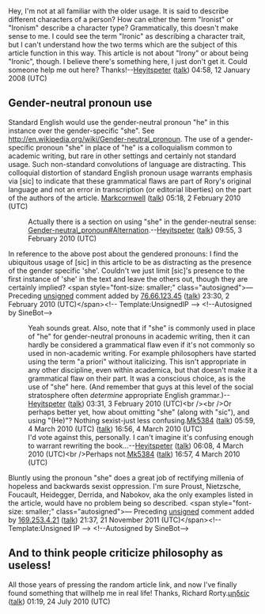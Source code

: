 <article id="12600387" title=Talk:Ironism>
	<talkpage id="12600387" title="Talk:Ironism">
{{philosophy|class=stub|importance=}}


Hey, I'm not at all familiar with the older usage. It is said to describe different characters of a person? How can either the term &quot;Ironist&quot; or &quot;Ironism&quot; describe a character type? Grammatically, this doesn't make sense to me. I could see the term &quot;Ironic&quot; as describing a character trait, but I can't understand how the two terms which are the subject of this article function in this way. This article is not about &quot;Irony&quot; or about being &quot;Ironic&quot;, though. I believe there's something here, I just don't get it. Could someone help me out here? Thanks!--[[User:Heyitspeter|Heyitspeter]] ([[User talk:Heyitspeter|talk]]) 04:58, 12 January 2008 (UTC)

==Gender-neutral pronoun use==

Standard English would use the gender-neutral pronoun &quot;he&quot; in this instance over the gender-specific &quot;she&quot;.  See http://en.wikipedia.org/wiki/Gender-neutral_pronoun.  The use of a gender-specific pronoun &quot;she&quot; in place of &quot;he&quot; is a colloquialism common to academic writing, but rare in other settings and certainly not standard usage.  Such non-standard convolutions of language are distracting.  This colloquial distortion of standard English pronoun usage warrants emphasis via [sic] to indicate that these grammatical flaws are part of Rory's original language and not an error in transcription (or editorial liberties) on the part of the authors of the article.  [[User:Markcornwell|Markcornwell]] ([[User talk:Markcornwell|talk]]) 05:18, 2 February 2010 (UTC)
:Actually there is a section on using &quot;she&quot; in the gender-neutral sense: [[Gender-neutral_pronoun#Alternation]].--[[User:Heyitspeter|Heyitspeter]] ([[User talk:Heyitspeter|talk]]) 09:55, 3 February 2010 (UTC)
In reference to the above post about the gendered pronouns: I find the ubiquitous usage of [sic] in this article to be as distracting as the presence of the gender specific 'she'. Couldn't we just limit [sic]'s presence to the first instance of 'she' in the text and leave the others out, though they are certainly implied?  &lt;span style=&quot;font-size: smaller;&quot; class=&quot;autosigned&quot;&gt;—Preceding [[Wikipedia:Signatures|unsigned]] comment added by [[Special:Contributions/76.66.123.45|76.66.123.45]] ([[User talk:76.66.123.45|talk]]) 23:30, 2 February 2010 (UTC)&lt;/span&gt;&lt;!-- Template:UnsignedIP --&gt; &lt;!--Autosigned by SineBot--&gt;
:Yeah sounds great. Also, note that if &quot;she&quot; is commonly used in place of &quot;he&quot; for gender-neutral pronouns in academic writing, then it can hardly be considered a grammatical flaw even if it's not commonly so used in non-academic writing. For example philosophers have started using the term &quot;a priori&quot; without italicizing. This isn't appropriate in any other discipline, even within academica, but that doesn't make it a grammatical flaw on their part. It was a conscious choice, as is the use of &quot;she&quot; here. (And remember that guys at this level of the social stratosphere often ''determine'' appropriate English grammar.)--[[User:Heyitspeter|Heyitspeter]] ([[User talk:Heyitspeter|talk]]) 03:31, 3 February 2010 (UTC)&lt;br /&gt;&lt;br /&gt;Or perhaps better yet, how about omitting &quot;she&quot; (along with &quot;sic&quot;), and using &quot;(He)&quot;? Nothing sexist-just less confusing.[[User:Mk5384|Mk5384]] ([[User talk:Mk5384|talk]]) 05:59, 4 March 2010 (UTC) ([[User talk:Mk5384|talk]]) 16:56, 4 March 2010 (UTC)
:I'd vote against this, personally. I can't imagine it's confusing enough to warrant rewriting the book...--[[User:Heyitspeter|Heyitspeter]] ([[User talk:Heyitspeter|talk]]) 06:08, 4 March 2010 (UTC)&lt;br /&gt;Perhaps not.[[User:Mk5384|Mk5384]] ([[User talk:Mk5384|talk]]) 16:57, 4 March 2010 (UTC)

Bluntly using the pronoun &quot;she&quot; does a great job of rectifying millenia of hopeless and backwards sexist oppression. I'm sure Proust, Nietzsche, Foucault, Heidegger, Derrida, and Nabokov, aka the only examples listed in the article, would have no problem being so described.  &lt;span style=&quot;font-size: smaller;&quot; class=&quot;autosigned&quot;&gt;— Preceding [[Wikipedia:Signatures|unsigned]] comment added by [[Special:Contributions/169.253.4.21|169.253.4.21]] ([[User talk:169.253.4.21|talk]]) 21:37, 21 November 2011 (UTC)&lt;/span&gt;&lt;!-- Template:Unsigned IP --&gt; &lt;!--Autosigned by SineBot--&gt;

== And to think people criticize philosophy as useless! ==

All those years of pressing the random article link, and now I've finally found something that willhelp me in real life!  Thanks, Richard Rorty.[[User:Medeis|μηδείς]] ([[User talk:Medeis|talk]]) 01:19, 24 July 2010 (UTC)
	</talkpage>
</article>